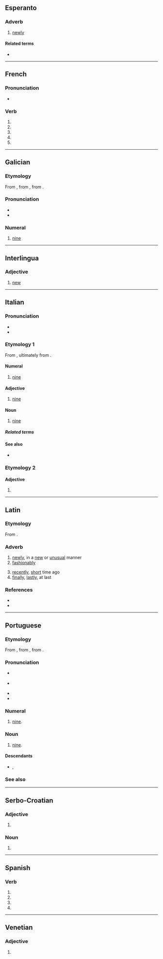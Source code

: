 {{also|Nove|nové|nóve|novè|nòve|nővé|nově}}
==Esperanto==

===Adverb===
{{eo-head}}

# [[newly]]

====Related terms====
* {{l|eo|nova|gloss=[[new]]}}

----

==French==

===Pronunciation===
* {{homophones|fr|novent|noves}}

===Verb===
{{head|fr|verb form}}

# {{inflection of|fr|nover||1|s|pres|indc}}
# {{inflection of|fr|nover||3|s|pres|indc}}
# {{inflection of|fr|nover||1|s|pres|subj}}
# {{inflection of|fr|nover||3|s|pres|subj}}
# {{inflection of|fr|nover||2|s|impr}}

----

==Galician==
{{cardinalbox|gl|8|9|10|oito|dez|ord=noveno|wplink=Nove}}

===Etymology===
From {{inh|gl|roa-opt|nove}}, from {{inh|gl|la|novem}}, from {{inh|gl|ine-pro|*h₁néwn̥}}.

===Pronunciation===
* {{IPA|gl|/ˈnɔβe̝/|[ˈnɔ̃β̞ɪ]}}
* {{audio|gl|Gl-nove.ogg|Audio}}

===Numeral===
{{gl-num-card}}

# {{cln|gl|cardinal numbers}} [[nine]]

----

==Interlingua==

===Adjective===
{{head|ia|adjective}}

# [[new]]

----

==Italian==
{{cardinalbox|it|8|9|10|otto|dieci|ord=nono|mult=nonuplo|frac=nono}}

===Pronunciation===
* {{IPA|it|/ˈnɔve/|[ˈn̺ɔː.ve]}}
* {{hyphenation|it|nò|ve}}

===Etymology 1===
From {{inh|it|la|novem}}, ultimately from {{inh|it|ine-pro|*h₁néwn̥}}.

====Numeral====
{{head|it|numeral}}

# {{cln|it|cardinal numbers}} [[nine]]

====Adjective====
{{head|it|adjective|g=m|g2=f|invariable}}

# [[nine]]

====Noun====
{{it-noun|m|-}}

# [[nine]]

=====Related terms=====
{{rel3
|it|novanta
|novecentesco
|[[novecento]], [[Novecento]]
|novembre
|novemila
|novennale
|a nove zeri
}}

====See also====
{{table:playing cards/it}}
* {{l|it|Appendix:Italian numbers}}

===Etymology 2===

====Adjective====
{{head|it|adjective form}}

# {{inflection of|it|novo|novo|f|p}}

----

==Latin==

===Etymology===
From {{affix|la|novus|t1=new|-ē|pos2=adverbial suffix}}.

===Adverb===
{{la-adv|novē}}

# [[newly]], in a [[new]] or [[unusual]] manner
# [[fashionably]]
#: {{ux|la|Ornata ut lepide! Ut concinne! Ut '''nove'''!|But decked out, sparkling with gold, and adorned so splendidly! How nicely! How '''fashionably'''!}}
# [[recently]], [[short]] time ago
# [[finally]], [[lastly]], at last

===References===
* {{R:L&S}}
* {{R:Gaffiot}}

----

==Portuguese==
{{cardinalbox|pt|8|9|10|oito|dez|ord=nono|mult=nônuplo|wplink=Nove}}

===Etymology===
From {{inh|pt|roa-opt|nove}}, from {{inh|pt|la|novem||nine}}, from {{inh|pt|ine-pro|*h₁néwn̥}}.

===Pronunciation===
* {{a|Portugal}} {{IPA|pt|/ˈnɔ.vɨ/}}
* {{a|Brazil}} {{IPA|pt|/ˈnɔ.vi/}}
* {{hyphenation|pt|no|ve}}
* {{rhymes|pt|ɔvi}}

===Numeral===
{{pt-cardinal}}

# [[nine]].

===Noun===
{{pt-noun|m|s}}

# [[nine]].

====Descendants====
* {{desc|kbc|noove}}, {{l|kbc|noobe}}

===See also===
{{table:playing cards/pt}}

----

==Serbo-Croatian==

===Adjective===
{{head|sh|adjective form}}

# {{inflection of|sh|nov||m|acc|p|;|f|gen|s|;|f|nom//acc//voc|p}}

===Noun===
{{sh-noun-form}}

# {{inflection of|sh|nȏva||gen|s|;|nom//acc//voc|p}}

----

==Spanish==

===Verb===
{{head|es|verb form}}

# {{es-verb form of|ending=ar|mood=subjunctive|tense=present|pers=1|number=singular|novar}}
# {{es-verb form of|ending=ar|mood=subjunctive|tense=present|pers=2|formal=yes|number=singular|novar}}
# {{es-verb form of|ending=ar|mood=subjunctive|tense=present|pers=3|number=singular|novar}}
# {{es-verb form of|ending=ar|mood=imperative|pers=2|formal=yes|number=singular|novar}}

----

==Venetian==

===Adjective===
{{head|vec|adjective form}}

# {{inflection of|vec|novo||f|p}}
